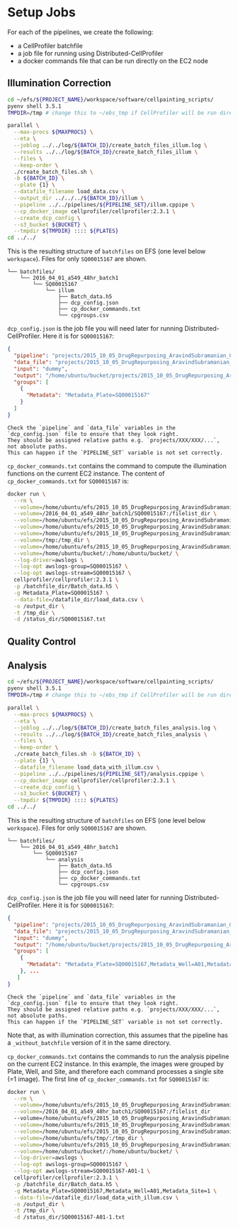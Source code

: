 # Setup Jobs

For each of the pipelines, we create the following:

- a CellProfiler batchfile
- a job file for running using Distributed-CellProfiler
- a docker commands file that can be run directly on the EC2 node

## Illumination Correction

```sh
cd ~/efs/${PROJECT_NAME}/workspace/software/cellpainting_scripts/
pyenv shell 3.5.1
TMPDIR=/tmp # change this to ~/ebs_tmp if CellProfiler will be run directly on this node.

parallel \
  --max-procs ${MAXPROCS} \
  --eta \
  --joblog ../../log/${BATCH_ID}/create_batch_files_illum.log \
  --results ../../log/${BATCH_ID}/create_batch_files_illum \
  --files \
  --keep-order \
  ./create_batch_files.sh \
  -b ${BATCH_ID} \
  --plate {1} \
  --datafile_filename load_data.csv \
  --output_dir ../../../${BATCH_ID}/illum \
  --pipeline ../../pipelines/${PIPELINE_SET}/illum.cppipe \
  --cp_docker_image cellprofiler/cellprofiler:2.3.1 \
  --create_dcp_config \
  --s3_bucket ${BUCKET} \
  --tmpdir ${TMPDIR} :::: ${PLATES}
cd ../../
```

This is the resulting structure of `batchfiles` on EFS (one level below `workspace`).
Files for only `SQ00015167` are shown.

```
└── batchfiles/
    └── 2016_04_01_a549_48hr_batch1
        └── SQ00015167
            └── illum
                ├── Batch_data.h5
                ├── dcp_config.json
                ├── cp_docker_commands.txt
                └── cpgroups.csv
```

`dcp_config.json` is the job file you will need later for running Distributed-CellProfiler.
Here it is for `SQ00015167`:

```json
{
  "pipeline": "projects/2015_10_05_DrugRepurposing_AravindSubramanian_GolubLab_Broad/workspace/github/imaging-platform-pipelines/cellpainting_a549_20x_phenix_bin1/illum_without_batchfile.cppipe",
  "data_file": "projects/2015_10_05_DrugRepurposing_AravindSubramanian_GolubLab_Broad/workspace/load_data_csv/2016_04_01_a549_48hr_batch1/SQ00015167/load_data.csv",
  "input": "dummy",
  "output": "/home/ubuntu/bucket/projects/2015_10_05_DrugRepurposing_AravindSubramanian_GolubLab_Broad/2016_04_01_a549_48hr_batch1/illum/SQ00015167",
  "groups": [
    {
      "Metadata": "Metadata_Plate=SQ00015167"
    }
  ]
}
```

```block2
Check the `pipeline` and `data_file` variables in the `dcp_config.json` file to ensure that they look right.
They should be assigned relative paths e.g. `projects/XXX/XXX/...`, not absolute paths.
This can happen if the `PIPELINE_SET` variable is not set correctly.
```

`cp_docker_commands.txt` contains the command to compute the illumination functions on the current EC2 instance.
The content of `cp_docker_commands.txt` for `SQ00015167` is:

```sh
docker run \
  --rm \
  --volume=/home/ubuntu/efs/2015_10_05_DrugRepurposing_AravindSubramanian_GolubLab_Broad/workspace/github/imaging-platform-pipelines/cellpainting_20x_phenix_bin1:/pipeline_dir \
  --volume=/2016_04_01_a549_48hr_batch1/SQ00015167:/filelist_dir \
  --volume=/home/ubuntu/efs/2015_10_05_DrugRepurposing_AravindSubramanian_GolubLab_Broad/workspace/load_data_csv/2016_04_01_a549_48hr_batch1/SQ00015167:/datafile_dir \
  --volume=/home/ubuntu/efs/2015_10_05_DrugRepurposing_AravindSubramanian_GolubLab_Broad/workspace/batchfiles/2016_04_01_a549_48hr_batch1/SQ00015167/illum:/batchfile_dir \
  --volume=/home/ubuntu/efs/2015_10_05_DrugRepurposing_AravindSubramanian_GolubLab_Broad/2016_04_01_a549_48hr_batch1/illum/SQ00015167:/output_dir \
  --volume=/tmp:/tmp_dir \
  --volume=/home/ubuntu/efs/2015_10_05_DrugRepurposing_AravindSubramanian_GolubLab_Broad/workspace/status/2016_04_01_a549_48hr_batch1/SQ00015167/illum:/status_dir \
  --volume=/home/ubuntu/bucket/:/home/ubuntu/bucket/ \
  --log-driver=awslogs \
  --log-opt awslogs-group=SQ00015167 \
  --log-opt awslogs-stream=SQ00015167 \
  cellprofiler/cellprofiler:2.3.1 \
  -p /batchfile_dir/Batch_data.h5 \
  -g Metadata_Plate=SQ00015167 \
  --data-file=/datafile_dir/load_data.csv \
  -o /output_dir \
  -t /tmp_dir \
  -d /status_dir/SQ00015167.txt
```

## Quality Control

## Analysis

```sh
cd ~/efs/${PROJECT_NAME}/workspace/software/cellpainting_scripts/
pyenv shell 3.5.1
TMPDIR=/tmp # change this to ~/ebs_tmp if CellProfiler will be run directly on this node.

parallel \
  --max-procs ${MAXPROCS} \
  --eta \
  --joblog ../../log/${BATCH_ID}/create_batch_files_analysis.log \
  --results ../../log/${BATCH_ID}/create_batch_files_analysis \
  --files \
  --keep-order \
  ./create_batch_files.sh -b ${BATCH_ID} \
  --plate {1} \
  --datafile_filename load_data_with_illum.csv \
  --pipeline ../../pipelines/${PIPELINE_SET}/analysis.cppipe \
  --cp_docker_image cellprofiler/cellprofiler:2.3.1 \
  --create_dcp_config \
  --s3_bucket ${BUCKET} \
  --tmpdir ${TMPDIR} :::: ${PLATES}
cd ../../
```

This is the resulting structure of `batchfiles` on EFS (one level below `workspace`).
Files for only `SQ00015167` are shown.

```
└── batchfiles/
    └── 2016_04_01_a549_48hr_batch1
        └── SQ00015167
            └── analysis
                ├── Batch_data.h5
                ├── dcp_config.json
                ├── cp_docker_commands.txt
                └── cpgroups.csv
```

`dcp_config.json` is the job file you will need later for running Distributed-CellProfiler.
Here it is for `SQ00015167`:

```json
{
  "pipeline": "projects/2015_10_05_DrugRepurposing_AravindSubramanian_GolubLab_Broad/workspace/github/imaging-platform-pipelines/cellpainting_a549_20x_phenix_bin1/analysis_without_batchfile.cppipe",
  "data_file": "projects/2015_10_05_DrugRepurposing_AravindSubramanian_GolubLab_Broad/workspace/load_data_csv/2016_04_01_a549_48hr_batch1/SQ00015167/load_data_with_illum.csv",
  "input": "dummy",
  "output": "/home/ubuntu/bucket/projects/2015_10_05_DrugRepurposing_AravindSubramanian_GolubLab_Broad/workspace/analysis/2016_04_01_a549_48hr_batch1/SQ00015167/analysis",
  "groups": [
    {
      "Metadata": "Metadata_Plate=SQ00015167,Metadata_Well=A01,Metadata_Site=1"
    }, ...
   ]
}
```

```block2
Check the `pipeline` and `data_file` variables in the `dcp_config.json` file to ensure that they look right.
They should be assigned relative paths e.g. `projects/XXX/XXX/...`, not absolute paths.
This can happen if the `PIPELINE_SET` variable is not set correctly.
```

Note that, as with illumination correction, this assumes that the pipeline has a `_without_batchfile` version of it in the same directory.

`cp_docker_commands.txt` contains the commands to run the analysis pipeline on the current EC2 instance.
In this example, the images were grouped by Plate, Well, and Site, and therefore each command processes a single site (=1 image).
The first line of `cp_docker_commands.txt` for `SQ00015167` is:

```sh
docker run \
  --rm \
  --volume=/home/ubuntu/efs/2015_10_05_DrugRepurposing_AravindSubramanian_GolubLab_Broad/workspace/github/imaging-platform-pipelines/cellpainting_a549_20x_phenix_bin1:/pipeline_dir \
  --volume=/2016_04_01_a549_48hr_batch1/SQ00015167:/filelist_dir
  --volume=/home/ubuntu/efs/2015_10_05_DrugRepurposing_AravindSubramanian_GolubLab_Broad/workspace/load_data_csv/2016_04_01_a549_48hr_batch1/SQ00015167:/datafile_dir \
  --volume=/home/ubuntu/efs/2015_10_05_DrugRepurposing_AravindSubramanian_GolubLab_Broad/workspace/batchfiles/2016_04_01_a549_48hr_batch1/SQ00015167/analysis:/batchfile_dir \
  --volume=/home/ubuntu/efs/2015_10_05_DrugRepurposing_AravindSubramanian_GolubLab_Broad/workspace/analysis/2016_04_01_a549_48hr_batch1/SQ00015167/analysis:/output_dir \
  --volume=/home/ubuntu/efs/tmp/:/tmp_dir \
  --volume=/home/ubuntu/efs/2015_10_05_DrugRepurposing_AravindSubramanian_GolubLab_Broad/workspace/status/2016_04_01_a549_48hr_batch1/SQ00015167/analysis:/status_dir \
  --volume=/home/ubuntu/bucket/:/home/ubuntu/bucket/ \
  --log-driver=awslogs \
  --log-opt awslogs-group=SQ00015167 \
  --log-opt awslogs-stream=SQ00015167-A01-1 \
  cellprofiler/cellprofiler:2.3.1 \
  -p /batchfile_dir/Batch_data.h5 \
  -g Metadata_Plate=SQ00015167,Metadata_Well=A01,Metadata_Site=1 \
  --data-file=/datafile_dir/load_data_with_illum.csv \
  -o /output_dir \
  -t /tmp_dir \
  -d /status_dir/SQ00015167-A01-1.txt
```

